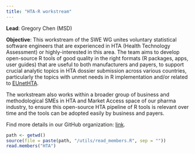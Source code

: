 ```yaml
---
title: "HTA-R workstream"
---
```


**Lead**: Gregory Chen (MSD)

**Objective**: This workstream of the SWE WG unites voluntary statistical software engineers that are experienced in HTA (Health Technology Assessment) or highly-interested in this area. The team aims to develop open-source R tools of good quality in the right formats (R packages, apps, user guides) that are useful to both manufacturers and payers, to support crucial analytic topics in HTA dossier submission across various countries, particularly the topics with unmet needs in R implementation and/or related to [EUnetHTA](https://www.eunethta.eu/).

The workstream also works within a broader group of business and methodological SMEs in HTA and Market Access space of our pharma industry, to ensure this open-source HTA pipeline of R tools is relevant over time and the tools can be adopted easily by business and payers.

Find more details in our GitHub organization: [link](https://github.com/hta-pharma/).

```r
path <- getwd()
source(file = paste(path, "/utils/read_members.R", sep = ""))
read.members("HTA")
```
